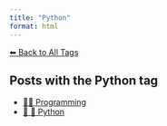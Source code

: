 ```yaml
---
title: "Python"
format: html
---
```


[⬅ Back to All Tags](../tags.qmd)

## Posts with the **Python** tag

- [👨‍💻 Programming](/posts/programming/index.html)
- [📄 🐍 Python](/posts/programming/python/index.html)
